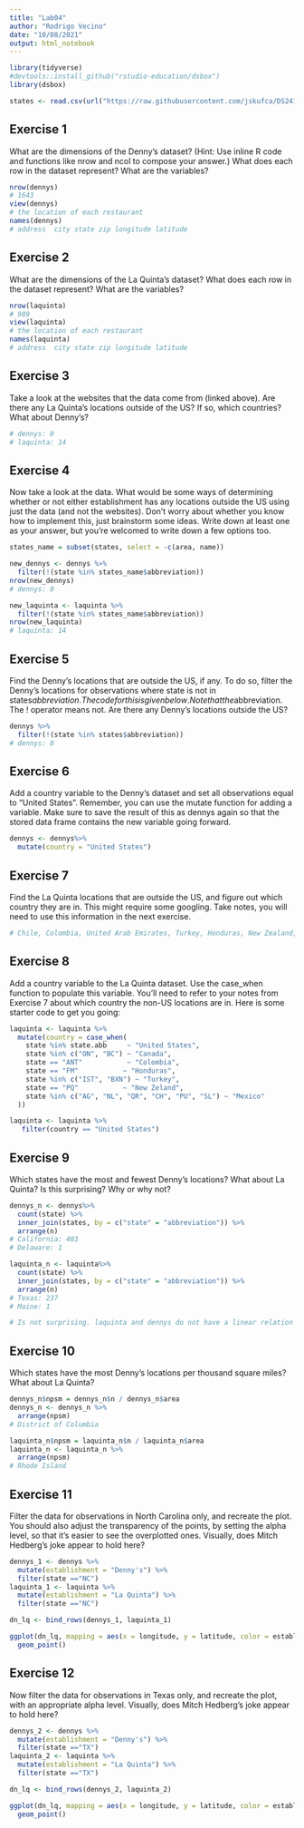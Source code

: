 ---
title: "Lab04"
author: "Rodrigo Vecino"
date: "10/08/2021"
output: html_notebook
---


```{r packages}
library(tidyverse) 
#devtools::install_github("rstudio-education/dsbox")
library(dsbox) 
```

```{r data}
states <- read.csv(url("https://raw.githubusercontent.com/jskufca/DS241_bikes_2021/Vecino/Portfolio/Data/states.txt"))
```

## Exercise 1
What are the dimensions of the Denny’s dataset?
(Hint: Use inline R code and functions like nrow and ncol to compose your answer.)
What does each row in the dataset represent?
What are the variables?

```{r exercise1}
nrow(dennys)
# 1643
view(dennys)
# the location of each restaurant
names(dennys)
# address  city state zip longitude latitude
```


## Exercise 2
What are the dimensions of the La Quinta’s dataset?
What does each row in the dataset represent?
What are the variables?

```{r exercise2}
nrow(laquinta)
# 909
view(laquinta)
# the location of each restaurant
names(laquinta)
# address  city state zip longitude latitude
```

## Exercise 3

Take a look at the websites that the data come from (linked above).
Are there any La Quinta’s locations outside of the US?
If so, which countries?
What about Denny’s?
```{r exercise3}
# dennys: 0
# laquinta: 14
```

## Exercise 4

Now take a look at the data.
What would be some ways of determining whether or not either establishment has any locations outside the US using just the data (and not the websites).
Don’t worry about whether you know how to implement this, just brainstorm some ideas.
Write down at least one as your answer, but you’re welcomed to write down a few options too.

```{r exercise4}
states_name = subset(states, select = -c(area, name))

new_dennys <- dennys %>%
  filter(!(state %in% states_name$abbreviation))
nrow(new_dennys)
# dennys: 0

new_laquinta <- laquinta %>%
  filter(!(state %in% states_name$abbreviation))
nrow(new_laquinta)
# laquinta: 14
```

## Exercise 5

Find the Denny’s locations that are outside the US, if any.
To do so, filter the Denny’s locations for observations where state is not in states$abbreviation.
The code for this is given below.
Note that the %in% operator matches the states listed in the state variable to those listed in states$abbreviation.
The ! operator means not.
Are there any Denny’s locations outside the US?
```{r exercise5}
dennys %>%
  filter(!(state %in% states$abbreviation))
# dennys: 0
```

## Exercise 6

Add a country variable to the Denny’s dataset and set all observations equal to "United States".
Remember, you can use the mutate function for adding a variable.
Make sure to save the result of this as dennys again so that the stored data frame contains the new variable going forward.
```{r exercise6}
dennys <- dennys%>%
  mutate(country = "United States")
```

## Exercise 7
Find the La Quinta locations that are outside the US, and figure out which country they are in.
This might require some googling.
Take notes, you will need to use this information in the next exercise.
```{r exercise7}
# Chile, Colombia, United Arab Emirates, Turkey, Honduras, New Zealand, Mexico, Canada
```

## Exercise 8
Add a country variable to the La Quinta dataset.
Use the case_when function to populate this variable.
You’ll need to refer to your notes from Exercise 7 about which country the non-US locations are in.
Here is some starter code to get you going:
```{r exercise8}
laquinta <- laquinta %>%
  mutate(country = case_when(
    state %in% state.abb     ~ "United States",
    state %in% c("ON", "BC") ~ "Canada",
    state == "ANT"           ~ "Colombia",
    state == "FM"           ~ "Honduras",
    state %in% c("IST", "BXN") ~ "Turkey",
    state == "PQ"           ~ "New Zeland",
    state %in% c("AG", "NL", "QR", "CH", "PU", "SL") ~ "Mexico"
  ))

laquinta <- laquinta %>%
   filter(country == "United States")
```

## Exercise 9
Which states have the most and fewest Denny’s locations?
What about La Quinta?
Is this surprising?
Why or why not?
```{r exercise9}
dennys_n <- dennys%>%
  count(state) %>%
  inner_join(states, by = c("state" = "abbreviation")) %>%
  arrange(n)
# California: 403
# Delaware: 1

laquinta_n <- laquinta%>%
  count(state) %>%
  inner_join(states, by = c("state" = "abbreviation")) %>%
  arrange(n)
# Texas: 237
# Maine: 1

# Is not surprising. laquinta and dennys do not have a linear relation
```

## Exercise 10
Which states have the most Denny’s locations per thousand square miles?
What about La Quinta?

```{r exercise10}
dennys_n$npsm = dennys_n$n / dennys_n$area
dennys_n <- dennys_n %>%
  arrange(npsm)
# District of Columbia

laquinta_n$npsm = laquinta_n$n / laquinta_n$area
laquinta_n <- laquinta_n %>%
  arrange(npsm)
# Rhode Island
```

## Exercise 11
Filter the data for observations in North Carolina only, and recreate the plot.
You should also adjust the transparency of the points, by setting the alpha level, so that it’s easier to see the overplotted ones.
Visually, does Mitch Hedberg’s joke appear to hold here?

```{r exercise11}
dennys_1 <- dennys %>%
  mutate(establishment = "Denny's") %>%
  filter(state =="NC")
laquinta_1 <- laquinta %>%
  mutate(establishment = "La Quinta") %>%
  filter(state =="NC")

dn_lq <- bind_rows(dennys_1, laquinta_1)

ggplot(dn_lq, mapping = aes(x = longitude, y = latitude, color = establishment)) +
  geom_point()
```

## Exercise 12
Now filter the data for observations in Texas only, and recreate the plot, with an appropriate alpha level.
Visually, does Mitch Hedberg’s joke appear to hold here?

```{r exercise12}
dennys_2 <- dennys %>%
  mutate(establishment = "Denny's") %>%
  filter(state =="TX")
laquinta_2 <- laquinta %>%
  mutate(establishment = "La Quinta") %>%
  filter(state =="TX")

dn_lq <- bind_rows(dennys_2, laquinta_2)

ggplot(dn_lq, mapping = aes(x = longitude, y = latitude, color = establishment)) +
  geom_point()
```